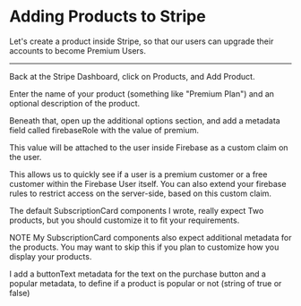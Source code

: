 
# Adding Products to Stripe

Let's create a product inside Stripe, so that our users can upgrade their accounts to become Premium Users.

---

Back at the Stripe Dashboard, click on Products, and Add Product.

Enter the name of your product (something like "Premium Plan") and an optional description of the product.

Beneath that, open up the additional options section, and add a metadata field called firebaseRole with the value of premium.

This value will be attached to the user inside Firebase as a custom claim on the user.

This allows us to quickly see if a user is a premium customer or a free customer within the Firebase User itself. You can also extend your firebase rules to restrict access on the server-side, based on this custom claim.

The default SubscriptionCard components I wrote, really expect Two products, but you should customize it to fit your requirements.

NOTE My SubscriptionCard components also expect additional metadata for the products. You may want to skip this if you plan to customize how you display your products.

I add a buttonText metadata for the text on the purchase button and a popular metadata, to define if a product is popular or not (string of true or false)
